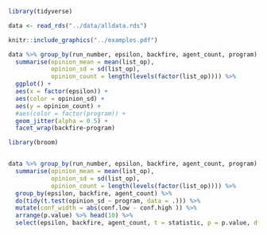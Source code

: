 




```r
library(tidyverse)

data <- read_rds("../data/alldata.rds")
```

```r
knitr::include_graphics("../examples.pdf")
```


```r
data %>% group_by(run_number, epsilon, backfire, agent_count, program) %>% 
  summarise(opinion_mean = mean(list_op),
            opinion_sd = sd(list_op),
            opinion_count = length(levels(factor(list_op)))) %>% 
  ggplot() +
  aes(x = factor(epsilon)) +
  aes(color = opinion_sd) +
  aes(y = opinion_count) +
  #aes(color = factor(program)) +
  geom_jitter(alpha = 0.5) +
  facet_wrap(backfire~program)

```





```r
library(broom)


data %>% group_by(run_number, epsilon, backfire, agent_count, program) %>% 
  summarise(opinion_mean = mean(list_op),
            opinion_sd = sd(list_op),
            opinion_count = length(levels(factor(list_op)))) %>%
  group_by(epsilon, backfire, agent_count) %>% 
  do(tidy(t.test(opinion_sd ~ program, data = .))) %>% 
  mutate(conf_width = abs(conf.low - conf.high )) %>% 
  arrange(p.value) %>% head(10) %>% 
  select(epsilon, backfire, agent_count, t = statistic, p = p.value, df = parameter ) %>% knitr::kable()
  
```

